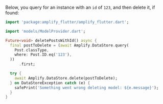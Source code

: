 Below, you query for an instance with an `id` of `123`, and then delete it, if found:

```dart
import 'package:amplify_flutter/amplify_flutter.dart';

import 'models/ModelProvider.dart';

Future<void> deletePostsWithId() async {
  final postToDelete = (await Amplify.DataStore.query(
    Post.classType,
    where: Post.ID.eq('123'),
  ))
      .first;

  try {
    await Amplify.DataStore.delete(postToDelete);
  } on DataStoreException catch (e) {
    safePrint('Something went wrong deleting model: ${e.message}');
  }
}
```
